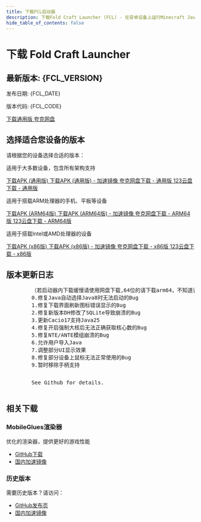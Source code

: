 ```yaml
---
title: 下载FCL启动器
description: 下载Fold Craft Launcher (FCL) - 在安卓设备上运行Minecraft Java版
hide_table_of_contents: false
---
```




# 下载 Fold Craft Launcher

<div className="download-header">
  <div className="version-info">
    <h2>最新版本: {FCL_VERSION}</h2>
    <p>发布日期: {FCL_DATE}</p>
    <p>版本代码: {FCL_CODE}</p>
  </div>
  <div className="download-button-container">
    <a href={`https://github.com/FCL-Team/FoldCraftLauncher/releases/download/${FCL_VERSION}/${FILE_PREFIX}-${FCL_VERSION}-all.apk`} className="download-button">
      下载通用版
    </a>
    <a href={QUARK_NETDISK_URL} className="download-button download-button-alt">
      夸克网盘
    </a>
  </div>
</div>

## 选择适合您设备的版本

请根据您的设备选择合适的版本：

<Tabs groupId="device-architecture">
  <TabItem value="all" label="通用版" default>
    <p>适用于大多数设备，包含所有架构支持</p>
    <div className="download-options">
      <Tabs>
        <TabItem value="github" label="GitHub下载">
          <a href={`https://github.com/FCL-Team/FoldCraftLauncher/releases/download/${FCL_VERSION}/${FILE_PREFIX}-${FCL_VERSION}-all.apk`} className="download-link">
            下载APK (通用版)
          </a>
        </TabItem>
        <TabItem value="mirror" label="国内镜像">
          <a href={`https://ghproxy.net/https://github.com/FCL-Team/FoldCraftLauncher/releases/download/${FCL_VERSION}/${FILE_PREFIX}-${FCL_VERSION}-all.apk`} className="download-link">
            下载APK (通用版) - 加速镜像
          </a>
        </TabItem>
        <TabItem value="netdisk" label="网盘下载">
          <a href={QUARK_NETDISK_URL} className="download-link">
            夸克网盘下载 - 通用版
          </a>
          <a href={NETDISK_123_URL} className="download-link" style={{marginTop: '8px'}}>
            123云盘下载 - 通用版
          </a>
        </TabItem>
      </Tabs>
    </div>
  </TabItem>
  
  <TabItem value="arm64" label="ARM64版">
    <p>适用于搭载ARM处理器的手机、平板等设备</p>
    <div className="download-options">
      <Tabs>
        <TabItem value="github" label="GitHub下载">
          <a href={`https://github.com/FCL-Team/FoldCraftLauncher/releases/download/${FCL_VERSION}/${FILE_PREFIX}-${FCL_VERSION}-arm64-v8a.apk`} className="download-link">
            下载APK (ARM64版)
          </a>
        </TabItem>
        <TabItem value="mirror" label="国内镜像">
          <a href={`https://ghproxy.net/https://github.com/FCL-Team/FoldCraftLauncher/releases/download/${FCL_VERSION}/${FILE_PREFIX}-${FCL_VERSION}-arm64-v8a.apk`} className="download-link">
            下载APK (ARM64版) - 加速镜像
          </a>
        </TabItem>
        <TabItem value="netdisk" label="网盘下载">
          <a href={QUARK_NETDISK_URL} className="download-link">
            夸克网盘下载 - ARM64版
          </a>
          <a href={NETDISK_123_URL} className="download-link" style={{marginTop: '8px'}}>
            123云盘下载 - ARM64版
          </a>
        </TabItem>
      </Tabs>
    </div>
  </TabItem>
  
  <TabItem value="x86" label="x86版">
    <p>适用于搭载Intel或AMD处理器的设备</p>
    <div className="download-options">
      <Tabs>
        <TabItem value="github" label="GitHub下载">
          <a href={`https://github.com/FCL-Team/FoldCraftLauncher/releases/download/${FCL_VERSION}/${FILE_PREFIX}-${FCL_VERSION}-x86.apk`} className="download-link">
            下载APK (x86版)
          </a>
        </TabItem>
        <TabItem value="mirror" label="国内镜像">
          <a href={`https://ghproxy.net/https://github.com/FCL-Team/FoldCraftLauncher/releases/download/${FCL_VERSION}/${FILE_PREFIX}-${FCL_VERSION}-x86.apk`} className="download-link">
            下载APK (x86版) - 加速镜像
          </a>
        </TabItem>
        <TabItem value="netdisk" label="网盘下载">
          <a href={QUARK_NETDISK_URL} className="download-link">
            夸克网盘下载 - x86版
          </a>
          <a href={NETDISK_123_URL} className="download-link" style={{marginTop: '8px'}}>
            123云盘下载 - x86版
          </a>
        </TabItem>
      </Tabs>
    </div>
  </TabItem>
</Tabs>

## 版本更新日志

<div className="changelog">
  <Tabs>
    <TabItem value="zh" label="中文" default>
      <pre className="changelog-content">
        （若启动器内下载缓慢请使用网盘下载,64位的请下载arm64，不知道该下哪个的请下载all）
        0.修复Java自动选择Java8时无法启动的Bug
        1.修复下载界面刷新图标错误显示的Bug
        2.修复新版本DH修改了SQLite导致崩溃的Bug
        3.更新Cacio17支持Java25
        4.修复开启强制大核后无法正确获取核心数的Bug
        5.修复NTE/ANTE模组崩溃的Bug
        6.允许用户导入Java
        7.调整部分UI显示效果
        8.修复部分设备上鼠标无法正常使用的Bug
        9.暂时移除手柄支持
      </pre>
    </TabItem>
    <TabItem value="en" label="English">
      <pre className="changelog-content">
        See Github for details.
      </pre>
    </TabItem>
  </Tabs>
</div>

## 相关下载

### MobileGlues渲染器
优化的渲染器，提供更好的游戏性能
- [GitHub下载](https://github.com/Swung0x48/MobileGlues-release/releases/latest)
- [国内加速镜像](https://ghproxy.net/https://github.com/Swung0x48/MobileGlues-release/releases/latest)

### 历史版本
需要历史版本？请访问：
- [GitHub发布页](https://github.com/FCL-Team/FoldCraftLauncher/releases)
- [国内加速镜像](https://ghproxy.net/https://github.com/FCL-Team/FoldCraftLauncher/releases)